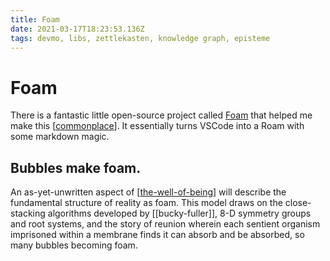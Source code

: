 ```yaml
---
title: Foam
date: 2021-03-17T18:23:53.136Z
tags: devmo, libs, zettlekasten, knowledge graph, episteme
---
```


# Foam

There is a fantastic little open-source project called [Foam](https://foambubble.github.io) that helped me make this [[commonplace]]. It essentially turns VSCode into a Roam with some markdown magic.

## Bubbles make foam.

An as-yet-unwritten aspect of [[the-well-of-being]] will describe the fundamental structure of reality as foam. This model draws on the close-stacking algorithms developed by [[bucky-fuller]], 8-D symmetry groups and root systems, and the story of reunion wherein each sentient organism imprisoned within a membrane finds it can absorb and be absorbed, so many bubbles becoming foam.

[//begin]: # 'Autogenerated link references for markdown compatibility'
[commonplace]: ../commonplace 'Commonplace'
[the-well-of-being]: ../the-well-of-being 'The Well of Being'
[//end]: # 'Autogenerated link references'
